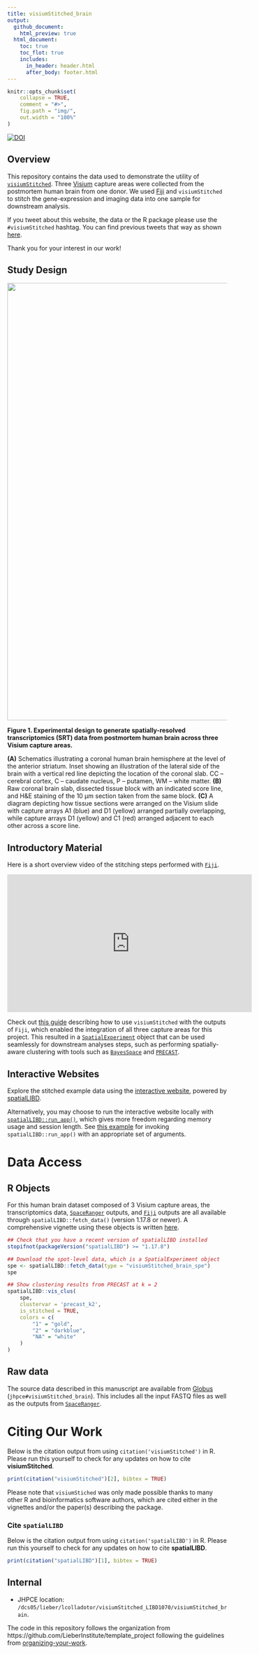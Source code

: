 ```yaml
---
title: visiumStitched_brain
output:
  github_document:
    html_preview: true
  html_document:
    toc: true
    toc_flot: true
    includes:
      in_header: header.html
      after_body: footer.html
---
```


<!-- README.md is generated from README.Rmd. Please edit that file -->

```r
knitr::opts_chunk$set(
    collapse = TRUE,
    comment = "#>",
    fig.path = "img/",
    out.width = "100%"
)
```

[![DOI](https://zenodo.org/badge/804518420.svg)](https://zenodo.org/doi/10.5281/zenodo.13014172)

## Overview

This repository contains the data used to demonstrate the utility of [`visiumStitched`](https://github.com/LieberInstitute/visiumStitched). Three [Visium](https://www.10xgenomics.com/products/spatial-gene-expression)
capture areas were collected from the postmortem human brain from one donor. We used
[Fiji](https://imagej.net/software/fiji/) and `visiumStitched` to stitch the gene-expression and imaging
data into one sample for downstream analysis.

If you tweet about this website, the data or the R package please use
the <code>\#visiumStitched</code> hashtag. You can find previous tweets
that way as shown
<a href="https://twitter.com/search?q=%23visiumStitched&src=typed_query">here</a>.

Thank you for your interest in our work!

## Study Design

<img src="img/data_generation.png" align="center" width="1000px" />

**Figure 1. Experimental design to generate spatially-resolved transcriptomics (SRT) data from postmortem human brain across three Visium capture areas.**

**(A)** Schematics illustrating a coronal human brain hemisphere at the level of the anterior striatum. Inset showing an illustration of the lateral side of the brain with a vertical red line depicting the location of the coronal slab. CC – cerebral cortex, C – caudate nucleus, P – putamen, WM – white matter.
**(B)** Raw coronal brain slab, dissected tissue block with an indicated score line, and H&E staining of the 10 µm section taken from the same block.
**(C)** A diagram depicting how tissue sections were arranged on the Visium slide with capture arrays A1 (blue) and D1 (yellow) arranged partially overlapping, while capture arrays D1 (yellow) and C1 (red) arranged adjacent to each other across a score line.  

## Introductory Material

Here is a short overview video of the stitching steps performed with [`Fiji`](https://imagej.net/software/fiji/).

<iframe width="560" height="315" src="https://www.youtube.com/embed/kFLtpK3qbSY?si=u6bIKY5U9yccx62R" title="YouTube video player" frameborder="0" allow="accelerometer; autoplay; clipboard-write; encrypted-media; gyroscope; picture-in-picture; web-share" referrerpolicy="strict-origin-when-cross-origin" allowfullscreen data-external="1"></iframe>

Check out [this guide](https://research.libd.org/visiumStitched/articles/visiumStitched.html) describing how to use
`visiumStitched` with the outputs of `Fiji`, which enabled the integration of all three capture areas for this project. This resulted in a [`SpatialExperiment`](https://doi.org/10.1093/bioinformatics/btac299) object that can be used seamlessly for downstream analyses steps, such as performing spatially-aware clustering with tools such as [`BayesSpace`](https://doi.org/10.1038/s41587-021-00935-2) and [`PRECAST`](https://doi.org/10.1038/s41467-023-35947-w).

## Interactive Websites

Explore the stitched example data using the [interactive website](https://libd.shinyapps.io/visiumStitched_brain), powered by [spatialLIBD](https://doi.org/10.1186/s12864-022-08601-w).

Alternatively, you may choose to run the interactive website locally with [`spatialLIBD::run_app()`](http://research.libd.org/spatialLIBD/reference/run_app.html),
which gives more freedom regarding memory usage and session length. See [this example](https://github.com/LieberInstitute/visiumStitched_brain/blob/devel/code/05_shiny/app.R)
for invoking `spatialLIBD::run_app()` with an appropriate set of arguments.

# Data Access

## R Objects

For this human brain dataset composed of 3 Visium capture areas, the transcriptomics data, [`SpaceRanger`](https://www.10xgenomics.com/support/software/space-ranger/latest/analysis/running-pipelines/space-ranger-count) outputs, and [`Fiji`](https://imagej.net/software/fiji/) outputs are all available through `spatialLIBD::fetch_data()` (version 1.17.8 or newer). A comprehensive vignette using these objects is written [here](https://research.libd.org/visiumStitched/articles/visiumStitched.html).

```r
## Check that you have a recent version of spatialLIBD installed
stopifnot(packageVersion("spatialLIBD") >= "1.17.8")

## Download the spot-level data, which is a SpatialExperiment object
spe <- spatialLIBD::fetch_data(type = "visiumStitched_brain_spe")
spe

## Show clustering results from PRECAST at k = 2
spatialLIBD::vis_clus(
    spe,
    clustervar = 'precast_k2',
    is_stitched = TRUE,
    colors = c(
        "1" = "gold",
        "2" = "darkblue",
        "NA" = "white"
    )
)
```

## Raw data

The source data described in this manuscript are available from [Globus](http://research.libd.org/globus/) (`jhpce#visiumStitched_brain`). This includes all the input FASTQ files as well as the outputs from [`SpaceRanger`](https://support.10xgenomics.com/spatial-gene-expression/software/pipelines/latest/what-is-space-ranger).


# Citing Our Work

Below is the citation output from using `citation('visiumStitched')` in R. Please
run this yourself to check for any updates on how to cite __visiumStitched__.

```r
print(citation("visiumStitched")[2], bibtex = TRUE)
```

Please note that `visiumStiched` was only made possible thanks to many other R and bioinformatics
software authors, which are cited either in the vignettes and/or the paper(s) describing the
package.

### Cite `spatialLIBD`

Below is the citation output from using `citation('spatialLIBD')` in R. Please run this yourself
to check for any updates on how to cite __spatialLIBD__.

```r
print(citation("spatialLIBD")[1], bibtex = TRUE)
```

## Internal

* JHPCE location: `/dcs05/lieber/lcolladotor/visiumStitched_LIBD1070/visiumStitched_brain`.

The code in this repository follows the organization from https://github.com/LieberInstitute/template_project following the guidelines from [organizing-your-work](https://lcolladotor.github.io/bioc_team_ds/organizing-your-work.html#.YzL43uzMKX0).
